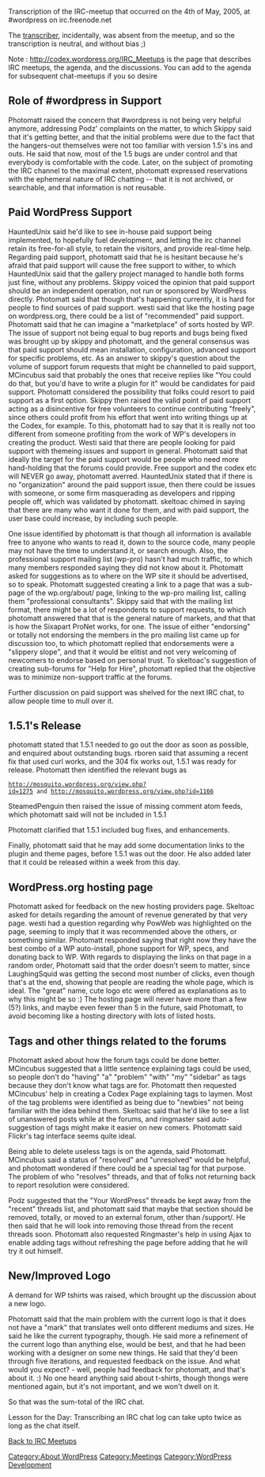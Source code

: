 Transcription of the IRC-meetup that occurred on the 4th of May, 2005, at #wordpress on irc.freenode.net

The [[User:Carthik|transcriber]], incidentally, was absent from the meetup, and so the transcription is neutral, and without bias ;)

Note :
http://codex.wordpress.org/IRC_Meetups is the page that describes IRC meetups, the agenda, and the discussions. You can add to the agenda for subsequent chat-meetups if you so desire


==Role of #wordpress in Support==

Photomatt raised the concern that #wordpress is not being very helpful anymore, addressing Podz' complaints on the matter, to which Skippy said that it's getting better, and that the initial problems were due to the fact that the hangers-out themselves were not too familiar with version 1.5's ins and outs. He said that now, most of the 1.5 bugs are under control and that everybody is comfortable with the code. Later, on the subject of promoting the IRC channel to the maximal extent, photomatt expressed reservations with the ephemeral nature of IRC chatting -- that it is not archived, or searchable, and that information is not reusable.


==Paid WordPress Support==

HauntedUnix said he'd like to see in-house paid support being implemented, to hopefully fuel development, and letting the irc channel retain its free-for-all style, to retain the visitors, and provide real-time help. Regarding paid support, photomatt said that he is hesitant because he's afraid that paid support will cause the free support to wither, to which HauntedUnix said that the gallery project managed to handle both forms just fine, without any problems. Skippy voiced the opinion that paid support should be an independent operation, not run or sponsored by WordPress directly. Photomatt said that though that's happening currently, it is hard for people to find sources of paid support. westi said that like the hosting page on wordpress.org, there could be a list of "recommended" paid support. Photomatt said that he can imagine a "marketplace" of sorts hosted by WP. The issue of support not being equal to bug reports and bugs being fixed was brought up by skippy and photomatt, and the general consensus was that paid support should mean installation, configuration, advanced support for specific problems, etc. As an answer to skippy's question about the volume of support forum requests that might be channelled to paid support, MCincubus said that probably the ones that receive replies like "You could do that, but you'd have to write a plugin for it" would be candidates for paid support. Photomatt considered the possibility that folks could resort to paid support as a first option. Skippy then raised the valid point of paid support acting as a disincentive for free volunteers to continue contributing "freely", since others could profit from his effort that went into writing things up at the Codex, for example. To this, photomatt had to say that it is really not too different from someone profiting from the work of WP's developers in creating the product. Westi said that there are people looking for paid support with themeing issues and support in general. Photomatt said that ideally the target for the paid support would be people who need more hand-holding that the forums could provide. Free support and the codex etc will NEVER go away, photomatt averred. HauntedUnix stated that if there is no "organization" around the paid support issue, then there could be issues with someone, or some firm masquerading as developers and ripping people off, which was validated by photomatt. skeltoac chimed in saying that there are many who want it done for them, and with paid support, the user base could increase, by including such people.

One issue identified by photomatt is that though all information is available free to anyone who wants to read it, down to the source code, many people may not have the time to understand it, or search enough. Also, the professional support mailing list (wp-pro) hasn't had much traffic, to which many members responded saying they did not know about it. Photomatt asked for suggestions as to where on the WP site it should be advertised, so to speak. Photomatt suggested creating a link to a page that was a sub-page of the wp.org/about/ page, linking to the wp-pro mailing list, calling them "professional consultants". Skippy said that with the mailing list format, there might be a lot of respondents to support requests, to which photomatt answered that that is the general nature of markets, and that that is how the Sixapart ProNet works, for one. The issue of either "endorsing" or totally not endorsing the members in the pro mailing list came up for discussion too, to which photomatt replied that endorsements were a "slippery slope", and that it would be elitist and not very welcoming of newcomers to endorse based on personal trust. To skeltoac's suggestion of creating sub-forums for "Help for Hire", photomatt replied that the objective was to minimize non-support traffic at the forums.

Further discussion on paid support was shelved for the next IRC chat, to allow people time to mull over it.

==1.5.1's Release==

photomatt stated that 1.5.1 needed to go out the door as soon as possible, and enquired about outstanding bugs. rboren said that assuming a recent fix that used curl works, and the 304 fix works out, 1.5.1 was ready for release. Photomatt then identified the relevant bugs as
 http://mosquito.wordpress.org/view.php?id=1275 and http://mosquito.wordpress.org/view.php?id=1166

SteamedPenguin then raised the issue of missing comment atom feeds, which photomatt said will not be included in 1.5.1

Photomatt clarified that 1.5.1 included bug fixes, and enhancements.

Finally, photomatt said that he may add some documentation links to the plugin and theme pages, before 1.5.1 was out the door. He also added later that it could be released within a week from this day.

==WordPress.org hosting page==

Photomatt asked for feedback on the new hosting providers page. Skeltoac asked for details regarding the amount of revenue generated by that very page. westi had a question regarding why PowWeb was highlighted on the page, seeming to imply that it was recommended above the others, or something similar. Photomatt responded saying that right now they have the best combo of a WP auto-install, phone support for WP, specs, and donating back to WP. With regards to displaying the links on that page in a random order, Photomatt said that the order doesn't seem to matter, since LaughingSquid was getting the second most number of clicks, even though that's at the end, showing that people are reading the whole page, which is ideal. The "great" name, cute logo etc were offered as explanations as to why this might be so :) The hosting page will never have more than a few (5?) links, and maybe even fewer than 5 in the future, said Photomatt, to avoid becoming like a hosting directory with lots of listed hosts.

==Tags  and other things related to the forums==

Photomatt asked about how the forum tags could be done better. MCincubus suggested that a little sentence explaining tags could be used, so people don't do "having" "a" "problem" "with" "my" "sidebar" as tags because they don't know what tags are for. Photomatt then requested MCincubus' help in creating a Codex Page explaining tags to laymen. Most of the tag problems were identified as being due to "newbies" not being familiar with the idea behind them. Skeltoac said that he'd like to see a list of unanswered posts while at the forums, and ringmaster said auto-suggestion of tags might make it easier on new comers. Photomatt said Flickr's tag interface seems quite ideal.

Being able to delete useless tags is on the agenda, said Photomatt. MCincubus said a status of "resolved" and "unresolved" would be helpful, and photomatt wondered if there could be a special tag for that purpose. The problem of who "resolves" threads, and that of folks not returning back to report resolution were considered.

Podz suggested that the "Your WordPress" threads be kept away from the "recent" threads list, and photomatt said that maybe that section should be removed, totally, or moved to an external forum, other than /support/. He then said that he will look into removing those thread from the recent threads soon. Photomatt also requested Ringmaster's help in using Ajax to enable adding tags without refreshing the page before adding that he will try it out himself.



==New/Improved Logo==

A demand for WP tshirts was raised, which brought up the discussion about a new logo.

Photomatt said that the main problem with the current logo is that it does not have a "mark" that translates well onto different mediums and sizes. He said he like the current typography, though. He said more a refinement of the current logo than anything else, would be best, and that he had been working with a designer on some new things. He said that they'd been through five iterations, and requested feedback on the issue. And what would you expect? - well, people had feedback for photomatt, and that's about it. :) No one heard anything said about t-shirts, though thongs were mentioned again, but it's not important, and we won't dwell on it.


So that was the sum-total of the IRC chat.

Lesson for the Day:
Transcribing an IRC chat log can take upto twice as long as the chat itself.

[[IRC Meetups|Back to IRC Meetups]]

[[Category:About WordPress]]
[[Category:Meetings]]
[[Category:WordPress Development]]